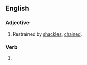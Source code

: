 ==English==

===Adjective===
{{en-adj|-}}

# Restrained by [[shackle]]s, [[chained]].

===Verb===
{{head|en|verb form}}

# {{en-past of|shackle}}